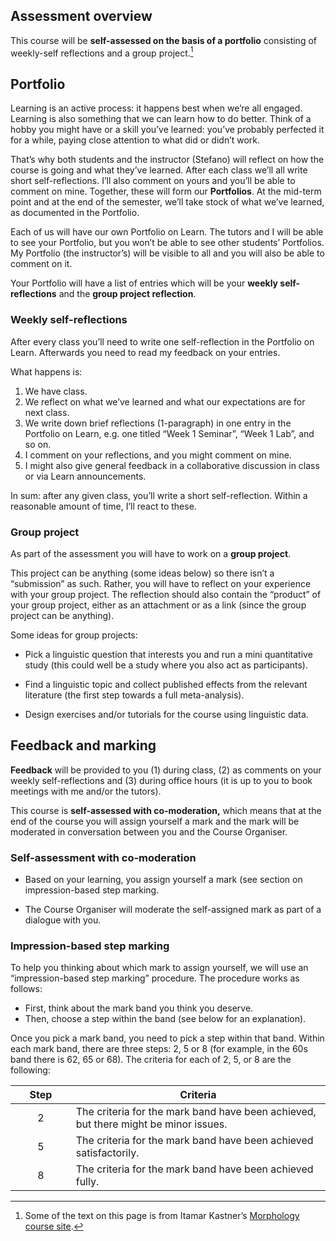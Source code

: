 ## Assessment overview

This course will be **self-assessed on the basis of a portfolio** consisting of weekly-self reflections and a group project.[^assessments-1]

[^assessments-1]: Some of the text on this page is from Itamar Kastner's [Morphology course site](https://itamarkast.github.io/UoEmorphology/assessment.html).

## Portfolio

Learning is an active process: it happens best when we're all engaged. Learning is also something that we can learn how to do better. Think of a hobby you might have or a skill you've learned: you've probably perfected it for a while, paying close attention to what did or didn't work.

That's why both students and the instructor (Stefano) will reflect on how the course is going and what they've learned. After each class we'll all write short self-reflections. I'll also comment on yours and you'll be able to comment on mine. Together, these will form our **Portfolios**. At the mid-term point and at the end of the semester, we'll take stock of what we've learned, as documented in the Portfolio.

Each of us will have our own Portfolio on Learn. The tutors and I will be able to see your Portfolio, but you won't be able to see other students' Portfolios. My Portfolio (the instructor's) will be visible to all and you will also be able to comment on it.

Your Portfolio will have a list of entries which will be your **weekly self-reflections** and the **group project reflection**.

### Weekly self-reflections

After every class you'll need to write one self-reflection in the Portfolio on Learn. Afterwards you need to read my feedback on your entries.

What happens is:

1.  We have class.
2.  We reflect on what we've learned and what our expectations are for next class.
3.  We write down brief reflections (1-paragraph) in one entry in the Portfolio on Learn, e.g. one titled "Week 1 Seminar", "Week 1 Lab", and so on.
4.  I comment on your reflections, and you might comment on mine.
5.  I might also give general feedback in a collaborative discussion in class or via Learn announcements.

In sum: after any given class, you'll write a short self-reflection. Within a reasonable amount of time, I'll react to these.

### Group project

As part of the assessment you will have to work on a **group project**.

This project can be anything (some ideas below) so there isn't a "submission" as such. Rather, you will have to reflect on your experience with your group project. The reflection should also contain the "product" of your group project, either as an attachment or as a link (since the group project can be anything).

Some ideas for group projects:

-   Pick a linguistic question that interests you and run a mini quantitative study (this could well be a study where you also act as participants).

-   Find a linguistic topic and collect published effects from the relevant literature (the first step towards a full meta-analysis).

-   Design exercises and/or tutorials for the course using linguistic data.

## Feedback and marking

**Feedback** will be provided to you (1) during class, (2) as comments on your weekly self-reflections and (3) during office hours (it is up to you to book meetings with me and/or the tutors).

This course is **self-assessed with co-moderation,** which means that at the end of the course you will assign yourself a mark and the mark will be moderated in conversation between you and the Course Organiser.

::: callout-note
### Self-assessment with co-moderation

-   Based on your learning, you assign yourself a mark (see section on impression-based step marking.

-   The Course Organiser will moderate the self-assigned mark as part of a dialogue with you.
:::

### Impression-based step marking

To help you thinking about which mark to assign yourself, we will use an "impression-based step marking" procedure. The procedure works as follows:

-   First, think about the mark band you think you deserve.
-   Then, choose a step within the band (see below for an explanation).

Once you pick a mark band, you need to pick a step within that band. Within each mark band, there are three steps: 2, 5 or 8 (for example, in the 60s band there is 62, 65 or 68). The criteria for each of 2, 5, or 8 are the following:

| Step | Criteria                                                                            |
|:------------:|---------------------------------------------------------|
|  2   | The criteria for the mark band have been achieved, but there might be minor issues. |
|  5   | The criteria for the mark band have been achieved satisfactorily.                   |
|  8   | The criteria for the mark band have been achieved fully.                            |
